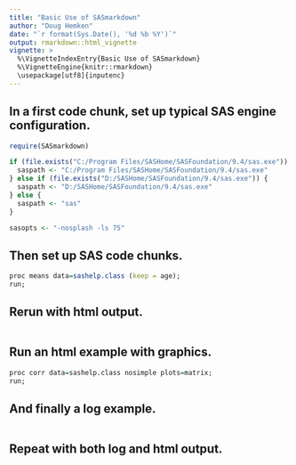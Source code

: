 ```yaml
---
title: "Basic Use of SASmarkdown"
author: "Doug Hemken"
date: "`r format(Sys.Date(), '%d %b %Y')`"
output: rmarkdown::html_vignette
vignette: >
  %\VignetteIndexEntry{Basic Use of SASmarkdown}
  %\VignetteEngine{knitr::rmarkdown}
  \usepackage[utf8]{inputenc}
---
```


## In a first code chunk, set up typical SAS engine configuration.
```r
require(SASmarkdown)

if (file.exists("C:/Program Files/SASHome/SASFoundation/9.4/sas.exe")) {
  saspath <- "C:/Program Files/SASHome/SASFoundation/9.4/sas.exe"
} else if (file.exists("D:/SASHome/SASFoundation/9.4/sas.exe")) {
  saspath <- "D:/SASHome/SASFoundation/9.4/sas.exe"
} else {
  saspath <- "sas"
}

sasopts <- "-nosplash -ls 75"

```
## Then set up SAS code chunks.
```r
proc means data=sashelp.class (keep = age);
run;
```
## Rerun with html output.
```r
```
## Run an html example with graphics.
```r
proc corr data=sashelp.class nosimple plots=matrix;
run;
```
## And finally a log example.
```r
```
## Repeat with both log and html output.
```r
```

